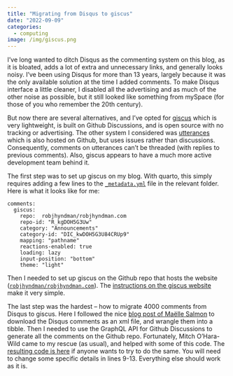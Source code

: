 ```yaml
---
title: "Migrating from Disqus to giscus"
date: "2022-09-09"
categories:
  - computing
image: /img/giscus.png
---
```


I've long wanted to ditch Disqus as the commenting system on this blog, as it is bloated, adds a lot of extra and unnecessary links, and generally looks noisy. I've been using Disqus for more than 13 years, largely because it was the only available solution at the time I added comments. To make Disqus interface a little cleaner, I disabled all the advertising and as much of the other noise as possible, but it still looked like something from mySpace (for those of you who remember the 20th century).

But now there are several alternatives, and I've opted for [giscus](https://giscus.app) which is very lightweight, is built on Github Discussions, and is open source with no tracking or advertising. The other system I considered was [utterances](https://github.com/utterance/utterances) which is also hosted on Github, but uses issues rather than discussions. Consequently, comments on utterances can't be threaded (with replies to previous comments). Also, giscus appears to have a much more active development team behind it.

The first step was to set up giscus on my blog. With quarto, this simply requires adding a few lines to the [`_metadata.yml`](_metadata.yml) file in the relevant folder. Here is what it looks like for me:

```
comments:
  giscus:
    repo:  robjhyndman/robjhyndman.com
    repo-id: "R_kgDOH5G3Uw"
    category: "Announcements"
    category-id: "DIC_kwDOH5G3U84CRUp9"
    mapping: "pathname"
    reactions-enabled: true
    loading: lazy
    input-position: "bottom"
    theme: "light"
```

Then I needed to set up giscus on the Github repo that hosts the website ([`robjhyndman/robjhyndman.com`](https://github.com/robjhyndman/robjhyndman.com)). The [instructions on the giscus website](https://giscus.app) make it very simple.

The last step was the hardest -- how to migrate 4000 comments from Disqus to giscus. Here I followed the nice [blog post of Maëlle Salmon](https://masalmon.eu/2019/10/02/disqus/) to download the Disqus comments as an xml file, and wrangle them into a tibble. Then I needed to use the GraphQL API for Github Discussions to generate all the comments on the Github repo. Fortunately, Mitch O'Hara-Wild came to my rescue (as usual), and helped with some of this code. The [resulting code is here](/Rfiles/disqus2giscus.R) if anyone wants to try to do the same. You will need to change some specific details in lines 9-13. Everything else should work as it is.
